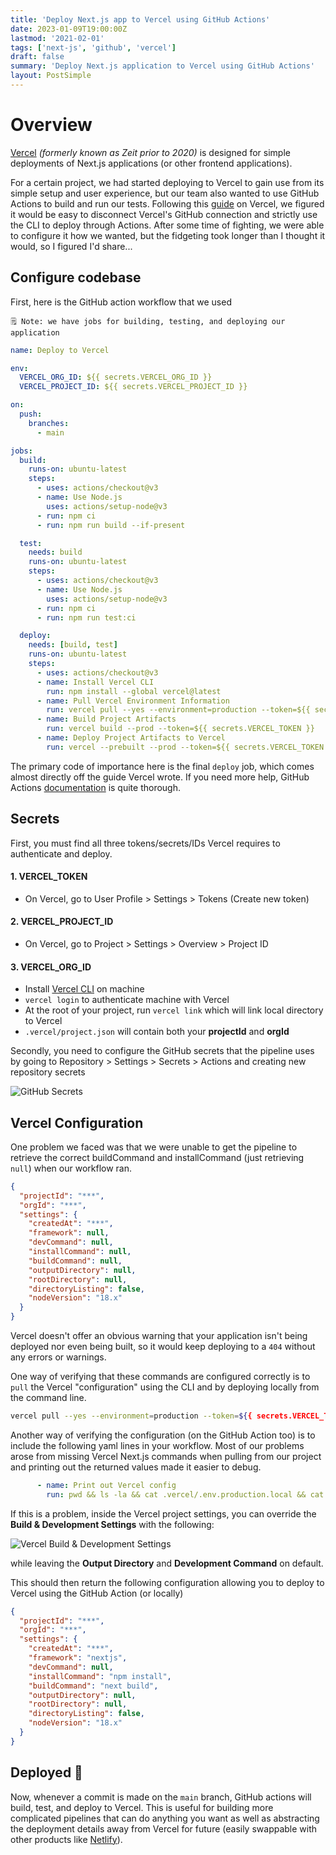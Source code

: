 ```yaml
---
title: 'Deploy Next.js app to Vercel using GitHub Actions'
date: 2023-01-09T19:00:00Z
lastmod: '2021-02-01'
tags: ['next-js', 'github', 'vercel']
draft: false
summary: 'Deploy Next.js application to Vercel using GitHub Actions'
layout: PostSimple
---
```


# Overview

[Vercel](https://vercel.com/) _(formerly known as Zeit prior to 2020)_ is designed for simple deployments of Next.js applications (or other frontend applications).

For a certain project, we had started deploying to Vercel to gain use from its simple setup and user experience, 
but our team also wanted to use GitHub Actions to build and run our tests.  Following this
[guide](https://vercel.com/guides/how-can-i-use-github-actions-with-vercel) on Vercel, we 
figured it would be easy to disconnect Vercel's GitHub connection
and strictly use the CLI to deploy through Actions.  After some time of fighting, we 
were able to configure it how we wanted, but the fidgeting took longer than I thought it would, so I figured I'd share...

## Configure codebase

First, here is the GitHub action workflow that we used

```
🗒️ Note: we have jobs for building, testing, and deploying our application
```


```yaml:.github/workflows/deploy.yaml
name: Deploy to Vercel

env:
  VERCEL_ORG_ID: ${{ secrets.VERCEL_ORG_ID }}
  VERCEL_PROJECT_ID: ${{ secrets.VERCEL_PROJECT_ID }}

on:
  push:
    branches:
      - main

jobs:
  build:
    runs-on: ubuntu-latest
    steps:
      - uses: actions/checkout@v3
      - name: Use Node.js
        uses: actions/setup-node@v3
      - run: npm ci
      - run: npm run build --if-present

  test:
    needs: build
    runs-on: ubuntu-latest
    steps:
      - uses: actions/checkout@v3
      - name: Use Node.js
        uses: actions/setup-node@v3
      - run: npm ci
      - run: npm run test:ci

  deploy:
    needs: [build, test]
    runs-on: ubuntu-latest
    steps:
      - uses: actions/checkout@v3
      - name: Install Vercel CLI
        run: npm install --global vercel@latest
      - name: Pull Vercel Environment Information
        run: vercel pull --yes --environment=production --token=${{ secrets.VERCEL_TOKEN }}
      - name: Build Project Artifacts
        run: vercel build --prod --token=${{ secrets.VERCEL_TOKEN }}
      - name: Deploy Project Artifacts to Vercel
        run: vercel --prebuilt --prod --token=${{ secrets.VERCEL_TOKEN }}
```

The primary code of importance here is the final `deploy` job, which comes almost directly off the guide
Vercel wrote.  If you need more help, GitHub Actions [documentation](https://docs.github.com/en/actions) is quite thorough.

## Secrets

First, you must find all three tokens/secrets/IDs Vercel requires to authenticate and deploy.

#### 1. VERCEL_TOKEN
  * On Vercel, go to User Profile > Settings > Tokens (Create new token)

#### 2. VERCEL_PROJECT_ID
  * On Vercel, go to Project > Settings > Overview > Project ID

#### 3. VERCEL_ORG_ID
  * Install [Vercel CLI](https://vercel.com/docs/cli) on machine
  * `vercel login` to authenticate machine with Vercel
  * At the root of your project, run `vercel link` which will link local directory to Vercel
  * `.vercel/project.json` will contain both your **projectId** and **orgId**

Secondly, you need to configure the GitHub secrets that the pipeline uses by going to
Repository > Settings > Secrets > Actions and creating new repository secrets

<Image alt="GitHub Secrets" src="/static/images/blog/vercel-deploy/githubSecrets.png" width={2214} height={1596}/>

## Vercel Configuration

One problem we faced was that we were unable to get the pipeline to retrieve the correct buildCommand and installCommand
(just retrieving `null`) when our workflow ran.

```json
{
  "projectId": "***",
  "orgId": "***",
  "settings": {
    "createdAt": "***",
    "framework": null,
    "devCommand": null,
    "installCommand": null,
    "buildCommand": null,
    "outputDirectory": null,
    "rootDirectory": null,
    "directoryListing": false,
    "nodeVersion": "18.x"
  }
}
```

Vercel doesn't offer an obvious warning that your application isn't being deployed nor even being built,
so it would keep deploying to a `404` without any errors or warnings.

One way of verifying that these commands are configured correctly is to `pull` the Vercel "configuration" using the CLI and by deploying
locally from the command line.

```bash
vercel pull --yes --environment=production --token=${{ secrets.VERCEL_TOKEN }}
```

Another way of verifying the configuration (on the GitHub Action too) is to include the following yaml lines
in your workflow.  Most of our problems arose from missing Vercel Next.js commands when pulling from our project and printing out
the returned values made it easier to debug.

```yaml
      - name: Print out Vercel config
        run: pwd && ls -la && cat .vercel/.env.production.local && cat .vercel/project.json
```

If this is a problem, inside the Vercel project settings, you can override the **Build & Development Settings**
with the following:

<Image alt="Vercel Build & Development Settings" src="/static/images/blog/vercel-deploy/vercelBuildSettings.png" width={1846} height={1090}/>

while leaving the **Output Directory** and **Development Command** on default.

This should then return the following configuration allowing you to deploy to Vercel using the GitHub Action (or locally)

```json
{
  "projectId": "***",
  "orgId": "***",
  "settings": {
    "createdAt": "***",
    "framework": "nextjs",
    "devCommand": null,
    "installCommand": "npm install",
    "buildCommand": "next build",
    "outputDirectory": null,
    "rootDirectory": null,
    "directoryListing": false,
    "nodeVersion": "18.x"
  }
}
```

## Deployed   🎉

Now, whenever a commit is made on the `main` branch, GitHub actions will build, test, and deploy to Vercel.  This is useful for building more complicated
pipelines that can do anything you want as well as abstracting the deployment details away from Vercel for future
(easily swappable with other products like [Netlify](https://www.netlify.com/)).

